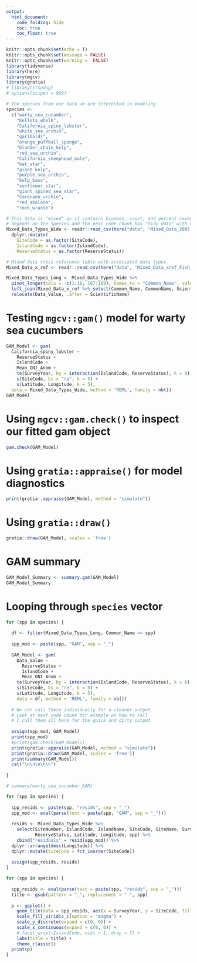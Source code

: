 ```yaml
---
output: 
  html_document:
    code_folding: hide
    toc: true
    toc_float: true
---
```

```r
knitr::opts_chunk$set(echo = T)
knitr::opts_chunk$set(message = FALSE)
knitr::opts_chunk$set(warning =  FALSE)
library(tidyverse)
library(here)
library(mgcv)
library(gratia)
# library(itsadug)
# options(scipen = 999)

# The species from our data we are interested in modeling
species <- 
  c("warty_sea_cucumber", 
    "Kellets_whelk",
    "California_spiny_lobster",
    "white_sea_urchin",
    "garibaldi",
    "orange_puffball_sponge",
    "bladder_chain_kelp",
    "red_sea_urchin",
    "California_sheephead_male",
    "bat_star",
    "giant_kelp",
    "purple_sea_urchin",
    "kelp_bass",
    "sunflower_star",
    "giant_spined_sea_star",
    "Coronado_urchin",
    "red_abalone",
    "rock_wrasse")
```

``` r
# This data is "mixed" as it contains biomass, count, and percent cover values 
# depends on the species and the next code chunk has "tidy data" with data type
Mixed_Data_Types_Wide <- readr::read_csv(here("data", "Mixed_Data_2005.csv")) %>% 
  dplyr::mutate(
    SiteCode = as.factor(SiteCode),
    IslandCode = as.factor(IslandCode),
    ReserveStatus = as.factor(ReserveStatus)) 

```

```r
# Mixed data cross reference table with associated data types
Mixed_Data_x_ref <- readr::read_csv(here("data", "Mixed_Data_xref_Fish_Biomass.csv"))

Mixed_Data_Types_Long <- Mixed_Data_Types_Wide %>% 
  pivot_longer(cols = -c(1:10, 167:169), names_to = "Common_Name", values_to = "Data_Value") %>% 
  left_join(Mixed_Data_x_ref %>% select(Common_Name, CommonName, ScientificName, Data_Type)) %>% 
  relocate(Data_Value, .after = ScientificName)
```

# Testing `mgcv::gam()` model for warty sea cucumbers

```r
GAM_Model <- gam(
  California_spiny_lobster ~ 
    ReserveStatus +
    IslandCode + 
    Mean_ONI_Anom +
    te(SurveyYear, by = interaction(IslandCode, ReserveStatus), k = 6) + 
    s(SiteCode, bs = "re", k = 5) +
    s(Latitude, Longitude, k = 5),
  data = Mixed_Data_Types_Wide, method = 'REML', family = nb())
GAM_Model
```

# Using `mgcv::gam.check()` to inspect our fitted gam object

```r
gam.check(GAM_Model)
```

# Using `gratia::appraise()` for model diagnostics 

```r
print(gratia::appraise(GAM_Model, method = "simulate"))
```

# Using `gratia::draw()`  

```r
gratia::draw(GAM_Model, scales = 'free')
```

# GAM summary

```r
GAM_Model_Summary <- summary.gam(GAM_Model)
GAM_Model_Summary 
```

# Looping through `species` vector

```r

for (spp in species) {
  
  df <- filter(Mixed_Data_Types_Long, Common_Name == spp)
  
  spp_mod <- paste(spp, "GAM", sep = "_")
  
  GAM_Model <- gam(
    Data_Value ~ 
      ReserveStatus +
      IslandCode +
      Mean_ONI_Anom +
    te(SurveyYear, by = interaction(IslandCode, ReserveStatus), k = 6) + 
    s(SiteCode, bs = "re", k = 5) +
    s(Latitude, Longitude, k = 5),
    data = df, method = 'REML', family = nb()) 
  
  # We can call these individually for a cleaner output
  # Look at next code chunk for example on how to call 
  # I call them all here for the quick and dirty output
  
  assign(spp_mod, GAM_Model)
  print(spp_mod)
  #print(gam.check(GAM_Model))
  print(gratia::appraise(GAM_Model, method = "simulate"))
  print(gratia::draw(GAM_Model, scales = 'free'))
  print(summary(GAM_Model))
  cat("\n\n\n\n\n") 
  
}

```


```r
# summary(warty_sea_cucumber_GAM)
```




```r

for (spp in species) {
  
  spp_resids <- paste(spp, "resids", sep = "_")
  spp_mod <- eval(parse(text = paste(spp, "GAM", sep = "_")))
  
  resids <- Mixed_Data_Types_Wide %>% 
    select(SiteNumber, IslandCode, IslandName, SiteCode, SiteName, SurveyYear,
           ReserveStatus, Latitude, Longitude, spp) %>% 
    cbind("residuals" = resid(spp_mod)) %>% 
  dplyr::arrange(desc(Longitude)) %>% 
  dplyr::mutate(SiteCode = fct_inorder(SiteCode))
  
  assign(spp_resids, resids)
}
```

```r
for (spp in species) {
  
  spp_resids <- eval(parse(text = paste(spp, "resids", sep = "_")))
  title <- gsub(pattern = "_", replacement = " ", spp) 
    
  p <- ggplot() +
    geom_tile(data = spp_resids, aes(x = SurveyYear, y = SiteCode, fill = residuals)) +
    scale_fill_viridis_c(option = "magma") +
    scale_y_discrete(expand = c(0, 0)) +
    scale_x_continuous(expand = c(0, 0)) +
    # facet_wrap(~IslandCode, ncol = 1, drop = T) +
    labs(title = title) +
    theme_classic()
  print(p)
}
```

